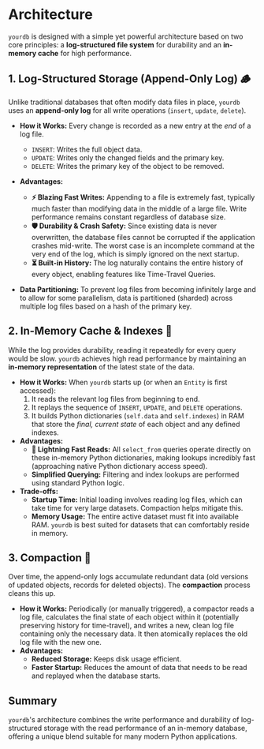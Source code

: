 
# Architecture

`yourdb` is designed with a simple yet powerful architecture based on two core principles: a **log-structured file system** for durability and an **in-memory cache** for high performance.

## 1. Log-Structured Storage (Append-Only Log) 🪵

Unlike traditional databases that often modify data files in place, `yourdb` uses an **append-only log** for all write operations (`insert`, `update`, `delete`).

* **How it Works:** Every change is recorded as a new entry at the *end* of a log file.
    * `INSERT`: Writes the full object data.
    * `UPDATE`: Writes only the changed fields and the primary key.
    * `DELETE`: Writes the primary key of the object to be removed.
* **Advantages:**
    * **⚡ Blazing Fast Writes:** Appending to a file is extremely fast, typically much faster than modifying data in the middle of a large file. Write performance remains constant regardless of database size.
    * **🛡️ Durability & Crash Safety:** Since existing data is never overwritten, the database files cannot be corrupted if the application crashes mid-write. The worst case is an incomplete command at the very end of the log, which is simply ignored on the next startup.
    * **⏳ Built-in History:** The log naturally contains the entire history of every object, enabling features like Time-Travel Queries.

* **Data Partitioning:** To prevent log files from becoming infinitely large and to allow for some parallelism, data is partitioned (sharded) across multiple log files based on a hash of the primary key.

## 2. In-Memory Cache & Indexes 🧠

While the log provides durability, reading it repeatedly for every query would be slow. `yourdb` achieves high read performance by maintaining an **in-memory representation** of the latest state of the data.

* **How it Works:** When `yourdb` starts up (or when an `Entity` is first accessed):
    1.  It reads the relevant log files from beginning to end.
    2.  It replays the sequence of `INSERT`, `UPDATE`, and `DELETE` operations.
    3.  It builds Python dictionaries (`self.data` and `self.indexes`) in RAM that store the *final, current state* of each object and any defined indexes.
* **Advantages:**
    * **🚀 Lightning Fast Reads:** All `select_from` queries operate directly on these in-memory Python dictionaries, making lookups incredibly fast (approaching native Python dictionary access speed).
    * **Simplified Querying:** Filtering and index lookups are performed using standard Python logic.
* **Trade-offs:**
    * **Startup Time:** Initial loading involves reading log files, which can take time for very large datasets. Compaction helps mitigate this.
    * **Memory Usage:** The entire active dataset must fit into available RAM. `yourdb` is best suited for datasets that can comfortably reside in memory.

## 3. Compaction 🧹

Over time, the append-only logs accumulate redundant data (old versions of updated objects, records for deleted objects). The **compaction** process cleans this up.

* **How it Works:** Periodically (or manually triggered), a compactor reads a log file, calculates the final state of each object within it (potentially preserving history for time-travel), and writes a new, clean log file containing only the necessary data. It then atomically replaces the old log file with the new one.
* **Advantages:**
    * **Reduced Storage:** Keeps disk usage efficient.
    * **Faster Startup:** Reduces the amount of data that needs to be read and replayed when the database starts.

## Summary

`yourdb`'s architecture combines the write performance and durability of log-structured storage with the read performance of an in-memory database, offering a unique blend suitable for many modern Python applications.